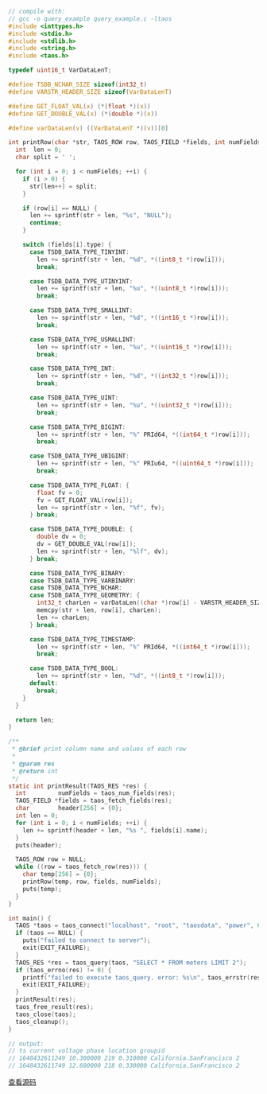 ```c
// compile with:
// gcc -o query_example query_example.c -ltaos
#include <inttypes.h>
#include <stdio.h>
#include <stdlib.h>
#include <string.h>
#include <taos.h>

typedef uint16_t VarDataLenT;

#define TSDB_NCHAR_SIZE sizeof(int32_t)
#define VARSTR_HEADER_SIZE sizeof(VarDataLenT)

#define GET_FLOAT_VAL(x) (*(float *)(x))
#define GET_DOUBLE_VAL(x) (*(double *)(x))

#define varDataLen(v) ((VarDataLenT *)(v))[0]

int printRow(char *str, TAOS_ROW row, TAOS_FIELD *fields, int numFields) {
  int  len = 0;
  char split = ' ';

  for (int i = 0; i < numFields; ++i) {
    if (i > 0) {
      str[len++] = split;
    }

    if (row[i] == NULL) {
      len += sprintf(str + len, "%s", "NULL");
      continue;
    }

    switch (fields[i].type) {
      case TSDB_DATA_TYPE_TINYINT:
        len += sprintf(str + len, "%d", *((int8_t *)row[i]));
        break;

      case TSDB_DATA_TYPE_UTINYINT:
        len += sprintf(str + len, "%u", *((uint8_t *)row[i]));
        break;

      case TSDB_DATA_TYPE_SMALLINT:
        len += sprintf(str + len, "%d", *((int16_t *)row[i]));
        break;

      case TSDB_DATA_TYPE_USMALLINT:
        len += sprintf(str + len, "%u", *((uint16_t *)row[i]));
        break;

      case TSDB_DATA_TYPE_INT:
        len += sprintf(str + len, "%d", *((int32_t *)row[i]));
        break;

      case TSDB_DATA_TYPE_UINT:
        len += sprintf(str + len, "%u", *((uint32_t *)row[i]));
        break;

      case TSDB_DATA_TYPE_BIGINT:
        len += sprintf(str + len, "%" PRId64, *((int64_t *)row[i]));
        break;

      case TSDB_DATA_TYPE_UBIGINT:
        len += sprintf(str + len, "%" PRIu64, *((uint64_t *)row[i]));
        break;

      case TSDB_DATA_TYPE_FLOAT: {
        float fv = 0;
        fv = GET_FLOAT_VAL(row[i]);
        len += sprintf(str + len, "%f", fv);
      } break;

      case TSDB_DATA_TYPE_DOUBLE: {
        double dv = 0;
        dv = GET_DOUBLE_VAL(row[i]);
        len += sprintf(str + len, "%lf", dv);
      } break;

      case TSDB_DATA_TYPE_BINARY:
      case TSDB_DATA_TYPE_VARBINARY:
      case TSDB_DATA_TYPE_NCHAR:
      case TSDB_DATA_TYPE_GEOMETRY: {
        int32_t charLen = varDataLen((char *)row[i] - VARSTR_HEADER_SIZE);
        memcpy(str + len, row[i], charLen);
        len += charLen;
      } break;

      case TSDB_DATA_TYPE_TIMESTAMP:
        len += sprintf(str + len, "%" PRId64, *((int64_t *)row[i]));
        break;

      case TSDB_DATA_TYPE_BOOL:
        len += sprintf(str + len, "%d", *((int8_t *)row[i]));
      default:
        break;
    }
  }

  return len;
}

/**
 * @brief print column name and values of each row
 *
 * @param res
 * @return int
 */
static int printResult(TAOS_RES *res) {
  int         numFields = taos_num_fields(res);
  TAOS_FIELD *fields = taos_fetch_fields(res);
  char        header[256] = {0};
  int len = 0;
  for (int i = 0; i < numFields; ++i) {
    len += sprintf(header + len, "%s ", fields[i].name);
  }
  puts(header);

  TAOS_ROW row = NULL;
  while ((row = taos_fetch_row(res))) {
    char temp[256] = {0};
    printRow(temp, row, fields, numFields);
    puts(temp);
  }
}

int main() {
  TAOS *taos = taos_connect("localhost", "root", "taosdata", "power", 6030);
  if (taos == NULL) {
    puts("failed to connect to server");
    exit(EXIT_FAILURE);
  }
  TAOS_RES *res = taos_query(taos, "SELECT * FROM meters LIMIT 2");
  if (taos_errno(res) != 0) {
    printf("failed to execute taos_query. error: %s\n", taos_errstr(res));
    exit(EXIT_FAILURE);
  }
  printResult(res);
  taos_free_result(res);
  taos_close(taos);
  taos_cleanup();
}

// output:
// ts current voltage phase location groupid 
// 1648432611249 10.300000 219 0.310000 California.SanFrancisco 2
// 1648432611749 12.600000 218 0.330000 California.SanFrancisco 2
```

[查看源码](https://github.com/taosdata/TDengine/blob/main/docs/examples/c/query_example.c)